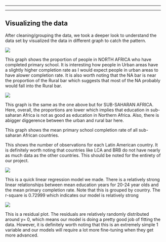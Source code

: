 ------------------------------------------------------------------------

------------------------------------------------------------------------

## Visualizing the data

After cleaning/grouping the data, we took a deeper look to understand the data set by visualized the data in different graph to catch the pattern.

![](images/Screenshot%202024-04-01%20at%204.50.41%20PM.png)

This graph shows the proportion of people in NORTH AFRICA who have completed primary school. It is interesting how people in Urban areas have a slightly higher completion rate as I would expect people in urban areas to have alower completion rate. It is also worth noting that the NA bar is near the proportion of the Rural bar which suggests that most of the NA probably would fall into the Rural bar.

![](images/Screenshot%202024-04-01%20at%204.51.05%20PM.png)

This graph is the same as the one above but for SUB-SAHARAN AFRICA. Here, overall, the proportions are lower which implies that education in sub-saharan Africa is not as good as education in Northern Africa. Also, there is abigger diggerence between the urban and rural bar here.

This graph shows the mean primary school completion rate of all sub-saharan African countries. 

This shows the number of observations for each Latin American country. It is definitely worth noting that countries like LCA and BRB do not have nearly as much data as the other countries. This should be noted for the entirety of our project.

![](images/Screenshot 2024-04-01 at 5.03.21 PM.png)

This is a quick linear regression model we made. There is a relatively strong linear relationships between mean education years for 20-24 year olds and the mean primary completion rate. Note that this is grouped by country. The r-square is 0.72999 which indicates our model is relatively strong

![](images/Screenshot 2024-04-01 at 5.02.43 PM.png)

This is a residual plot. The residuals are relatively randomly distributed around y= 0, which means our model is doing a pretty good job of fitting the data. However, it is definitely worth noting that this is an extremely simple 1 variable and our models will require a lot more fine-tuning when they get more advanced.


